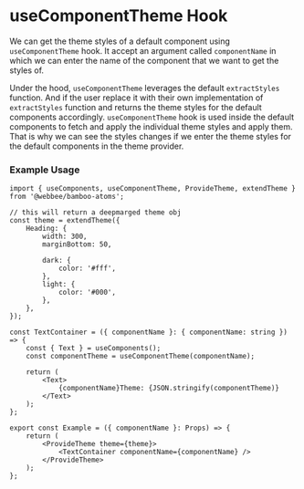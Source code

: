 <!-- Custom-MDX-Documentation.mdx -->

# useComponentTheme Hook

We can get the theme styles of a default component using `useComponentTheme` hook.
It accept an argument called `componentName` in which we can enter the name of the component that we want to get the styles of.

Under the hood, `useComponentTheme` leverages the default `extractStyles` function. And if the user replace it with their own implementation of `extractStyles` function and returns the theme styles for the default components accordingly.
`useComponentTheme` hook is used inside the default components to fetch and apply the individual theme styles and apply them. That is why we can see the styles changes if we enter the theme styles for the default components in the theme provider.


### Example Usage

```tsx
import { useComponents, useComponentTheme, ProvideTheme, extendTheme } from '@webbee/bamboo-atoms';

// this will return a deepmarged theme obj
const theme = extendTheme({
    Heading: {
        width: 300,
        marginBottom: 50,

        dark: {
            color: '#fff',
        },
        light: {
            color: '#000',
        },
    },
});

const TextContainer = ({ componentName }: { componentName: string }) => {
    const { Text } = useComponents();
    const componentTheme = useComponentTheme(componentName);

    return (
        <Text>
            {componentName}Theme: {JSON.stringify(componentTheme)}
        </Text>
    );
};

export const Example = ({ componentName }: Props) => {
    return (
        <ProvideTheme theme={theme}>
            <TextContainer componentName={componentName} />
        </ProvideTheme>
    );
};
```
